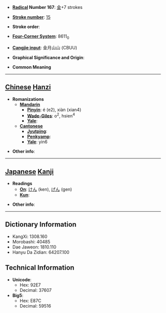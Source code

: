 * '''[[Wiktionary:Chinese radical index| Radical]] Number 167''': [[Wiktionary:Chinese radical index 金|金]]+7 strokes

* '''[[Wiktionary:Chinese total strokes index|Stroke number]]''': [[Wiktionary:Chinese total strokes index 15|15]]

* '''Stroke order''': 

* '''[[Wiktionary:Chinese four corner index|Four-Corner System]]''': 8611<sub>0</sub>

* '''[[Wiktionary:Chinese Cangjie index|Cangjie input]]''': 金月山山 (CBUU)

* '''Graphical Significance and Origin''': 

* '''Common Meaning'''

----

== [[Chinese]] [[Hanzi]] ==

* '''Romanizations'''
** '''[[Mandarin]]'''
*** '''[[Pinyin]]''': é (e2), xiàn (xian4)
*** '''[[Wade-Giles]]''': o<sup>2</sup>, hsien<sup>4</sup>
*** '''[[Yale]]''': 
** '''[[Cantonese]]'''
*** '''[[Jyutping]]''':
*** '''[[Penkyamp]]''': 
*** '''[[Yale]]''': yin6

* '''Other info''': 

----

== [[Japanese]] [[Kanji]] ==

* '''Readings'''
** '''[[On]]''': [[けん]] (ken), [[げん]] (gen)
** '''[[Kun]]''': 

* '''Other info''':  

----

== Dictionary Information ==

* KangXi: 1308.160
* Morobashi: 40485
* Dae Jaweon: 1810.110
* Hanyu Da Zidian: 64207.100

== Technical Information ==

* '''Unicode''':
** Hex: 92E7
** Decimal: 37607
* '''Big5''':
** Hex: E87C
** Decimal: 59516